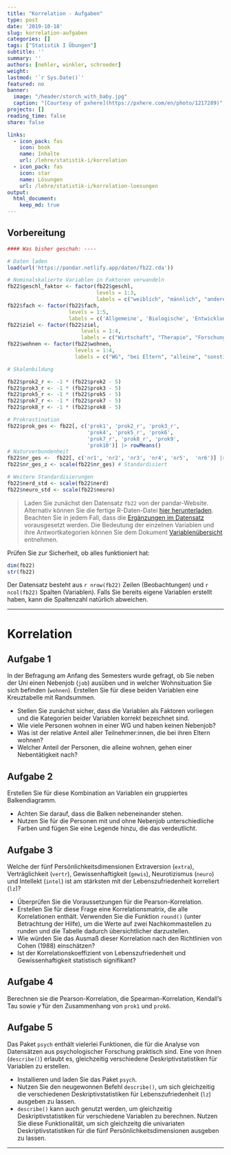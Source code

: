 ```yaml
---
title: "Korrelation - Aufgaben" 
type: post
date: '2019-10-18' 
slug: korrelation-aufgaben
categories: [] 
tags: ["Statistik I Übungen"] 
subtitle: ''
summary: '' 
authors: [nehler, winkler, schroeder]
weight:
lastmod: '`r Sys.Date()`'
featured: no
banner:
  image: "/header/storch_with_baby.jpg"
  caption: "[Courtesy of pxhere](https://pxhere.com/en/photo/1217289)"
projects: []
reading_time: false
share: false

links:
  - icon_pack: fas
    icon: book
    name: Inhalte
    url: /lehre/statistik-i/korrelation
  - icon_pack: fas
    icon: star
    name: Lösungen
    url: /lehre/statistik-i/korrelation-loesungen
output:
  html_document:
    keep_md: true
---
```



## Vorbereitung

```r
#### Was bisher geschah: ----

# Daten laden
load(url('https://pandar.netlify.app/daten/fb22.rda'))  

# Nominalskalierte Variablen in Faktoren verwandeln
fb22$geschl_faktor <- factor(fb22$geschl,
                             levels = 1:3,
                             labels = c("weiblich", "männlich", "anderes"))
fb22$fach <- factor(fb22$fach,
                    levels = 1:5,
                    labels = c('Allgemeine', 'Biologische', 'Entwicklung', 'Klinische', 'Diag./Meth.'))
fb22$ziel <- factor(fb22$ziel,
                        levels = 1:4,
                        labels = c("Wirtschaft", "Therapie", "Forschung", "Andere"))
fb22$wohnen <- factor(fb22$wohnen, 
                      levels = 1:4, 
                      labels = c("WG", "bei Eltern", "alleine", "sonstiges"))

# Skalenbildung

fb22$prok2_r <- -1 * (fb22$prok2 - 5)
fb22$prok3_r <- -1 * (fb22$prok3 - 5)
fb22$prok5_r <- -1 * (fb22$prok5 - 5)
fb22$prok7_r <- -1 * (fb22$prok7 - 5)
fb22$prok8_r <- -1 * (fb22$prok8 - 5)

# Prokrastination
fb22$prok_ges <- fb22[, c('prok1', 'prok2_r', 'prok3_r',
                          'prok4', 'prok5_r', 'prok6',
                          'prok7_r', 'prok8_r', 'prok9', 
                          'prok10')] |> rowMeans()
# Naturverbundenheit
fb22$nr_ges <-  fb22[, c('nr1', 'nr2', 'nr3', 'nr4', 'nr5',  'nr6')] |> rowMeans()
fb22$nr_ges_z <- scale(fb22$nr_ges) # Standardisiert

# Weitere Standardisierungen
fb22$nerd_std <- scale(fb22$nerd)
fb22$neuro_std <- scale(fb22$neuro)

```

> Laden Sie zunächst den Datensatz `fb22` von der pandar-Website. Alternativ können Sie die fertige R-Daten-Datei [<i class="fas fa-download"></i> hier herunterladen](/daten/fb22.rda). Beachten Sie in jedem Fall, dass die [Ergänzungen im Datensatz](/post/korrelation/#prep) vorausgesetzt werden. Die Bedeutung der einzelnen Variablen und ihre Antwortkategorien können Sie dem Dokument [Variablenübersicht](/lehre/statistik-i/variablen.pdf) entnehmen.

Prüfen Sie zur Sicherheit, ob alles funktioniert hat: 

```r
dim(fb22)
str(fb22)
```

Der Datensatz besteht aus `r nrow(fb22)` Zeilen (Beobachtungen) und `r ncol(fb22)` Spalten (Variablen). Falls Sie bereits eigene Variablen erstellt haben, kann die Spaltenzahl natürlich abweichen.

***
# Korrelation

## Aufgabe 1

In der Befragung am Anfang des Semesters wurde gefragt, ob Sie neben der Uni einen Nebenjob (`job`) ausüben und in welcher Wohnsituation Sie sich befinden (`wohnen`). Erstellen Sie für diese beiden Variablen eine Kreuztabelle mit Randsummen.

  * Stellen Sie zunächst sicher, dass die Variablen als Faktoren vorliegen und die Kategorien beider Variablen korrekt bezeichnet sind. 
  * Wie viele Personen wohnen in einer WG und haben keinen Nebenjob? 
  * Was ist der relative Anteil aller Teilnehmer:innen, die bei ihren Eltern wohnen?
  * Welcher Anteil der Personen, die alleine wohnen, gehen einer Nebentätigkeit nach?

## Aufgabe 2

Erstellen Sie für diese Kombination an Variablen ein gruppiertes Balkendiagramm.

  * Achten Sie darauf, dass die Balken nebeneinander stehen.
  * Nutzen Sie für die Personen mit und ohne Nebenjob unterschiedliche Farben und fügen Sie eine Legende hinzu, die das verdeutlicht.


## Aufgabe 3

Welche der fünf Persönlichkeitsdimensionen Extraversion (`extra`), Verträglichkeit (`vertr`), Gewissenhaftigkeit (`gewis`), Neurotizismus (`neuro`) und Intellekt (`intel`) ist am stärksten mit der Lebenszufriedenheit korreliert (`lz`)?

  * Überprüfen Sie die Voraussetzungen für die Pearson-Korrelation.
  * Erstellen Sie für diese Frage eine Korrelationsmatrix, die alle Korrelationen enthält. Verwenden Sie die Funktion `round()` (unter Betrachtung der Hilfe), um die Werte auf zwei Nachkommastellen zu runden und die Tabelle dadurch übersichtlicher darzustellen.
  * Wie würden Sie das Ausmaß dieser Korrelation nach den Richtlinien von Cohen (1988) einschätzen?
  * Ist der Korrelationskoeffizient von Lebenszufriedenheit und Gewissenhaftigkeit statistisch signifikant?

## Aufgabe 4
Berechnen sie die Pearson-Korrelation, die Spearman-Korrelation, Kendall's Tau sowie $\hat{\gamma}$ für den Zusammenhang von `prok1` und `prok6`.

## Aufgabe 5

Das Paket `psych` enthält vielerlei Funktionen, die für die Analyse von Datensätzen aus psychologischer Forschung praktisch sind. Eine von ihnen (`describe()`) erlaubt es, gleichzeitig verschiedene Deskriptivstatistiken für Variablen zu erstellen.

  * Installieren und laden Sie das Paket `psych`.
  * Nutzen Sie den neugewonnen Befehl `describe()`, um sich gleichzeitig die verschiedenen Deskriptivstatistiken für Lebenszufriedenheit (`lz`) ausgeben zu lassen. 
  * `describe()` kann auch genutzt werden, um gleichzeitig Deskriptivstatistiken für verschiedene Variablen zu berechnen. Nutzen Sie diese Funktionalität, um sich gleichzeitg die univariaten Deskriptivstatistiken für die fünf Persönlichkeitsdimensionen ausgeben zu lassen.
    
***
